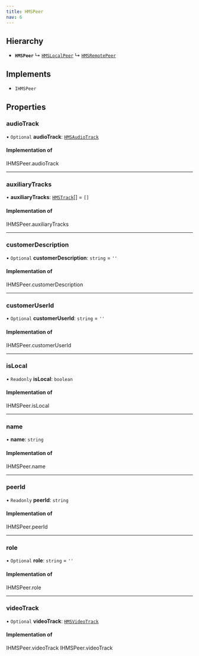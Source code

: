 ```yaml
---
title: HMSPeer
nav: 6
---
```


## Hierarchy

- **`HMSPeer`**
  ↳ [`HMSLocalPeer`](/js-docs/classes/hmslocalpeer)
  ↳ [`HMSRemotePeer`](/js-docs/classes/hmsremotepeer)

## Implements

- `IHMSPeer`

## Properties

### audioTrack

• `Optional` **audioTrack**: [`HMSAudioTrack`](/js-docs/classes/hmsaudiotrack)

#### Implementation of

IHMSPeer.audioTrack

---

### auxiliaryTracks

• **auxiliaryTracks**: [`HMSTrack`](/js-docs/classes/hmstrack)[] = `[]`

#### Implementation of

IHMSPeer.auxiliaryTracks

---

### customerDescription

• `Optional` **customerDescription**: `string` = `''`

#### Implementation of

IHMSPeer.customerDescription

---

### customerUserId

• `Optional` **customerUserId**: `string` = `''`

#### Implementation of

IHMSPeer.customerUserId

---

### isLocal

• `Readonly` **isLocal**: `boolean`

#### Implementation of

IHMSPeer.isLocal

---

### name

• **name**: `string`

#### Implementation of

IHMSPeer.name

---

### peerId

• `Readonly` **peerId**: `string`

#### Implementation of

IHMSPeer.peerId

---

### role

• `Optional` **role**: `string` = `''`

#### Implementation of

IHMSPeer.role

---

### videoTrack

• `Optional` **videoTrack**: [`HMSVideoTrack`](/js-docs/classes/hmsvideotrack)

#### Implementation of

IHMSPeer.videoTrack
IHMSPeer.videoTrack
